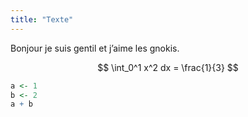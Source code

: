 ```yaml
---
title: "Texte"
---
```

Bonjour je suis gentil et j'aime les gnokis.

$$ \int_0^1 x^2 dx = \frac{1}{3} $$
```R
a <- 1
b <- 2
a + b
```
